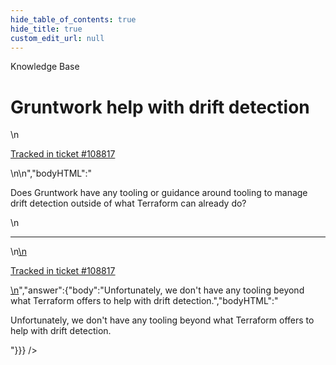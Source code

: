 ```yaml
---
hide_table_of_contents: true
hide_title: true
custom_edit_url: null
---
```



<head>
  <link rel="canonical" href="https://github.com/gruntwork-io/knowledge-base/discussions/482" />
</head>

<CenterLayout>
<span className="searchCategory">Knowledge Base</span>
<h1>Gruntwork help with drift detection</h1>
<GitHub discussion={{"id":"D_kwDOF8slf84AP5FH","number":482,"author":{"login":"iangrunt"},"title":"Gruntwork help with drift detection","body":"\nDoes Gruntwork have any tooling or guidance around tooling to manage drift detection outside of what Terraform can already do? \n\n---\n\n<ins datetime=\"2022-06-22T19:57:14Z\">\n  <p><a href=\"https://support.gruntwork.io/hc/requests/108817\">Tracked in ticket #108817</a></p>\n</ins>\n","bodyHTML":"<p dir=\"auto\">Does Gruntwork have any tooling or guidance around tooling to manage drift detection outside of what Terraform can already do?</p>\n<hr>\n<ins datetime=\"2022-06-22T19:57:14Z\">\n  <p dir=\"auto\"><a href=\"https://support.gruntwork.io/hc/requests/108817\" rel=\"nofollow\">Tracked in ticket #108817</a></p>\n</ins>","answer":{"body":"Unfortunately, we don't have any tooling beyond what Terraform offers to help with drift detection.","bodyHTML":"<p dir=\"auto\">Unfortunately, we don't have any tooling beyond what Terraform offers to help with drift detection.</p>"}}} />

</CenterLayout>
  

<!-- ##DOCS-SOURCER-START
{
  "sourcePlugin": "github-discussions",
  "hash": "bef5b4bef54f340c3b02b672537e942a"
}
##DOCS-SOURCER-END -->
